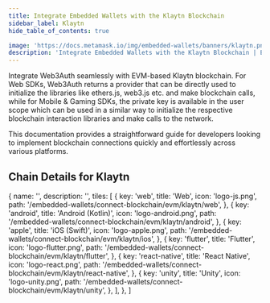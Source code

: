 ```yaml
---
title: Integrate Embedded Wallets with the Klaytn Blockchain
sidebar_label: Klaytn
hide_table_of_contents: true

image: 'https://docs.metamask.io/img/embedded-wallets/banners/klaytn.png'
description: 'Integrate Embedded Wallets with the Klaytn Blockchain | Embedded Wallets'
---
```



<SEO
  title="Integrate Embedded Wallets with the Klaytn Blockchain"
  description="Integrate Embedded Wallets with the Klaytn Blockchain | Embedded Wallets"
  image="https://docs.metamask.io/img/embedded-wallets/banners/klaytn.png"
  slug="/embedded-wallets/connect-blockchain/evm/klaytn"
/>

Integrate Web3Auth seamlessly with EVM-based Klaytn blockchain. For Web SDKs, Web3Auth returns a provider that can be directly used to initialize the libraries like ethers.js, web3.js etc. and make blockchain calls, while for Mobile & Gaming SDKs, the private key is available in the user scope which can be used in a similar way to initialize the respective blockchain interaction libraries and make calls to the network.

This documentation provides a straightforward guide for developers looking to implement blockchain connections quickly and effortlessly across various platforms.

## Chain Details for Klaytn

<ChainDetailsKlaytn />

  {
    name: '',
    description: '',
    tiles: [
      {
        key: 'web',
        title: 'Web',
        icon: 'logo-js.png',
        path: '/embedded-wallets/connect-blockchain/evm/klaytn/web',
      },
      {
        key: 'android',
        title: 'Android (Kotlin)',
        icon: 'logo-android.png',
        path: '/embedded-wallets/connect-blockchain/evm/klaytn/android',
      },
      {
        key: 'apple',
        title: 'iOS (Swift)',
        icon: 'logo-apple.png',
        path: '/embedded-wallets/connect-blockchain/evm/klaytn/ios',
      },
      {
        key: 'flutter',
        title: 'Flutter',
        icon: 'logo-flutter.png',
        path: '/embedded-wallets/connect-blockchain/evm/klaytn/flutter',
      },
      {
        key: 'react-native',
        title: 'React Native',
        icon: 'logo-react.png',
        path: '/embedded-wallets/connect-blockchain/evm/klaytn/react-native',
      },
      {
        key: 'unity',
        title: 'Unity',
        icon: 'logo-unity.png',
        path: '/embedded-wallets/connect-blockchain/evm/klaytn/unity',
      },
    ],
  },
]

<Tiles tileGroups={Klaytn} />
